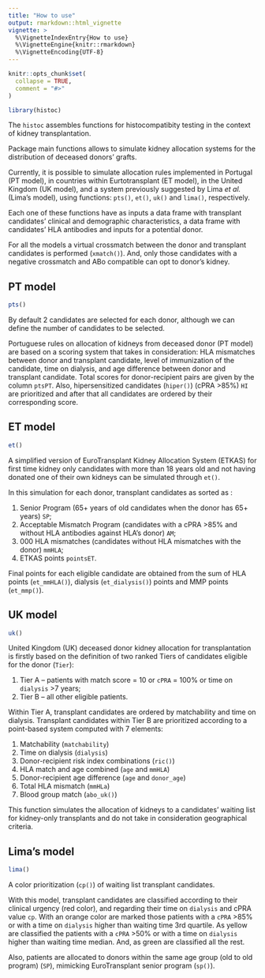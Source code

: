 ```yaml
---
title: "How to use"
output: rmarkdown::html_vignette
vignette: >
  %\VignetteIndexEntry{How to use}
  %\VignetteEngine{knitr::rmarkdown}
  %\VignetteEncoding{UTF-8}
---
```


```r
knitr::opts_chunk$set(
  collapse = TRUE,
  comment = "#>"
)
```

```r
library(histoc)
```
 
The `histoc` assembles functions for histocompatibity testing in the context of kidney transplantation.   

Package main functions allows to simulate kidney allocation systems for the distribution of deceased donors' grafts.

Currently, it is possible to simulate allocation rules implemented in Portugal (PT model), in countries within Eurtotransplant (ET model), in the United Kingdom (UK model), and a system previously suggested by Lima *et al.* (Lima's model), using functions: `pts()`, `et()`, `uk()` and `lima()`, respectively.

Each one of these functions have as inputs a data frame with transplant candidates' clinical and demographic characteristics, a data frame with candidates' HLA antibodies and inputs for a potential donor.

For all the models a virtual crossmatch between the donor and transplant candidates is performed (`xmatch()`). And, only those candidates with a negative crossmatch and ABo compatible can opt to donor's kidney.

## PT model

```r
pts()
```

By default 2 candidates are selected for each donor, although we can define the number of candidates to be selected.

Portuguese rules on allocation of kidneys from deceased donor (PT model) are based on a scoring system
that takes in consideration: HLA mismatches between donor and transplant candidate, level of immunization of the candidate, time on dialysis, and age difference between donor and transplant candidate. Total scores for donor-recipient pairs are given by the column `ptsPT`. Also, hipersensitized candidates (`hiper()`) (cPRA >85%) `HI` are prioritized and after that
all candidates are ordered by their corresponding score.

## ET model

```r
et()
```

A simplified version of EuroTransplant Kidney Allocation System (ETKAS) for first time kidney only candidates with more than 18 years old and not having donated one of their own kidneys can be simulated through `et()`.

In this simulation for each donor, transplant candidates as sorted as :

1. Senior Program (65+ years of old candidates when the donor has 65+ years) `SP`;
1. Acceptable Mismatch Program (candidates with a cPRA >85% and without HLA antibodies against HLA's donor) `AM`;
1. 000 HLA mismatches (candidates without HLA mismatches with the donor) `mmHLA`;
1. ETKAS points `pointsET`.

Final points for each eligible candidate are obtained from the sum of HLA points (`et_mmHLA()`), dialysis (`et_dialysis()`) points and MMP points (`et_mmp()`).


## UK model

```r
uk()
```


United Kingdom (UK) deceased donor kidney allocation for transplantation is firstly based on the definition of two ranked Tiers of candidates eligible for the donor (`Tier`):

1. Tier A – patients with match score = 10 or `cPRA` = 100% or time on `dialysis` >7 years;
1. Tier B – all other eligible patients.

Within Tier A, transplant candidates are ordered by matchability and time on dialysis. Transplant candidates within Tier B are prioritized according to a point-based system computed with 7 elements:

1. Matchability (`matchability`)
1. Time on dialysis (`dialysis`)
1. Donor-recipient risk index combinations (`ric()`)
1. HLA match and age combined (`age` and `mmHLA`)
1. Donor-recipient age difference (`age` and `donor_age`)
1. Total HLA mismatch (`mmHLa`)
1. Blood group match (`abo_uk()`)

This function simulates the allocation of kidneys to a candidates' waiting list for kidney-only transplants and do not take in consideration geographical criteria.

## Lima's model

```r
lima()
```

A color prioritization (`cp()`) of waiting list transplant candidates.

With this model, transplant candidates are classified according to their clinical urgency (red color), and regarding their time on `dialysis` and cPRA value `cp`. With an orange color are marked those patients with a `cPRA` >85% or with a time on `dialysis` higher than waiting time 3rd quartile. As yellow are classified the patients with a `cPRA` >50% or with a time on `dialysis` higher than waiting time median. And, as green are classified all the rest.

Also, patients are allocated to donors within the same age group (old to old program) (`SP`), mimicking EuroTransplant senior program (`sp()`).



